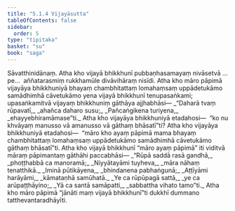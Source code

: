```yaml
---
title: "5.1.4 Vijayāsutta"
tableOfContents: false
sidebar:
  order: 5
type: "tipitaka"
basket: "su"
book: "saga"
---
```



<DynamicBreadcrumb />

<Division number="165" book="saga" bookNo="12" page="131">

<Paragraph number="958" book="saga">
Sāvatthinidānaṃ. Atha kho vijayā bhikkhunī pubbaṇhasamayaṃ nivāsetvā …pe…  aññatarasmiṃ rukkhamūle divāvihāraṃ nisīdi. Atha kho māro pāpimā vijayāya bhikkhuniyā bhayaṃ chambhitattaṃ lomahaṃsaṃ uppādetukāmo samādhimhā cāvetukāmo yena vijayā bhikkhunī tenupasaṅkami; upasaṅkamitvā vijayaṃ bhikkhuniṃ gāthāya ajjhabhāsi—
</Paragraph>

<Paragraph number="959" type="verses" book="saga">
_“Daharā tvaṃ rūpavatī,_  
_ahañca daharo susu;_  
_Pañcaṅgikena turiyena,_  
_ehayyebhiramāmase”ti._  

</Paragraph>

<Paragraph number="960" book="saga">
Atha kho vijayāya bhikkhuniyā etadahosi—  “ko nu khvāyaṃ manusso vā amanusso vā gāthaṃ bhāsatī”ti? Atha kho vijayāya bhikkhuniyā etadahosi—  “māro kho ayaṃ pāpimā mama bhayaṃ chambhitattaṃ lomahaṃsaṃ uppādetukāmo samādhimhā cāvetukāmo gāthaṃ bhāsatī”ti. Atha kho vijayā bhikkhunī “māro ayaṃ pāpimā” iti viditvā māraṃ pāpimantaṃ gāthāhi paccabhāsi—
</Paragraph>

<Paragraph number="961" type="verses" book="saga">
_“Rūpā saddā rasā gandhā,_  
_phoṭṭhabbā ca manoramā;_  
_Niyyātayāmi tuyheva,_  
_māra nāhaṃ tenatthikā._  

</Paragraph>

<Paragraph number="962" type="verses" book="saga">
_Iminā pūtikāyena,_  
_bhindanena pabhaṅgunā;_  
_Aṭṭīyāmi harāyāmi,_  
_kāmataṇhā samūhatā._  

</Paragraph>

<Paragraph number="963" type="verses" book="saga">
_Ye ca rūpūpagā sattā,_  
_ye ca arūpaṭṭhāyino;_  
_Yā ca santā samāpatti,_  
_sabbattha vihato tamo”ti._  

</Paragraph>

<Paragraph number="964" book="saga">
Atha kho māro pāpimā “jānāti maṃ vijayā bhikkhunī”ti dukkhī dummano tatthevantaradhāyīti.
</Paragraph>
</Division>